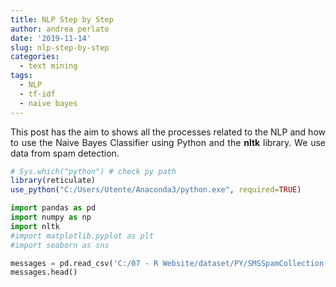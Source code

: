```yaml
---
title: NLP Step by Step
author: andrea perlato
date: '2019-11-14'
slug: nlp-step-by-step
categories:
  - text mining
tags:
  - NLP
  - tf-idf
  - naive bayes
---
```


<style>
body {
text-align: justify}
</style>

This post has the aim to shows all the processes related to the NLP and how to use the Naive Bayes Classifier using Python and the **nltk** library.
We use data from spam detection.

```r
# Sys.which("python") # check py path
library(reticulate)
use_python("C:/Users/Utente/Anaconda3/python.exe", required=TRUE)

```

```python
import pandas as pd
import numpy as np
import nltk
#import matplotlib.pyplot as plt
#import seaborn as sns

messages = pd.read_csv('C:/07 - R Website/dataset/PY/SMSSpamCollection', sep='\t', names=['label','message'])
messages.head()

```

























